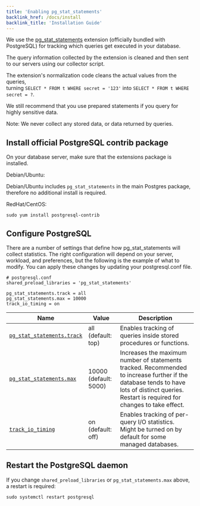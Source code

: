 ```yaml
---
title: 'Enabling pg_stat_statements'
backlink_href: /docs/install
backlink_title: 'Installation Guide'
---
```


We use the [pg_stat_statements](http://www.postgresql.org/docs/current/static/pgstatstatements.html) extension (officially bundled with PostgreSQL) for tracking which queries get executed in your database.

The query information collected by the extension is cleaned and then sent to our servers using our collector script.

The extension's normalization code cleans the actual values from the queries,<br />
turning ```SELECT * FROM t WHERE secret = '123'``` into ```SELECT * FROM t WHERE secret = ?```.

We still recommend that you use prepared statements if you query for highly sensitive data.

Note: We never collect any stored data, or data returned by queries.

## Install official PostgreSQL contrib package

On your database server, make sure that the extensions package is installed.

Debian/Ubuntu:

Debian/Ubuntu includes `pg_stat_statements` in the main Postgres package,
therefore no additional install is required.

RedHat/CentOS:

```
sudo yum install postgresql-contrib
```

## Configure PostgreSQL

There are a number of settings that define how pg_stat_statements will collect
statistics.
The right configuration will depend on your server, workload, and preferences,
but the following is the example of what to modify.
You can apply these changes by updating your postgresql.conf file.

```
# postgresql.conf
shared_preload_libraries = 'pg_stat_statements'

pg_stat_statements.track = all
pg_stat_statements.max = 10000
track_io_timing = on
```

<table>
  <thead>
    <tr>
      <th>Name</th>
      <th>Value</th>
      <th>Description</th>
    </tr>
  </thead>
  <tbody>
    <tr>
      <td>
        <a target="_blank" href="https://www.postgresql.org/docs/current/pgstatstatements.html#PGSTATSTATEMENTS-CONFIG-PARAMS">
          <code>pg_stat_statements.track</code>
        </a>
      </td>
      <td>all (default: top)</td>
      <td>Enables tracking of queries inside stored procedures or functions.</td>
    </tr>
    <tr>
      <td>
        <a target="_blank" href="https://www.postgresql.org/docs/current/pgstatstatements.html#PGSTATSTATEMENTS-CONFIG-PARAMS">
          <code>pg_stat_statements.max</code>
        </a>
      </td>
      <td>10000 (default: 5000)</td>
      <td>
        Increases the maximum number of statements tracked.
        Recommended to increase further if the database tends to have lots of distinct queries.
        Restart is required for changes to take effect.
      </td>
    </tr>
    <tr>
      <td>
        <a target="_blank" href="https://www.postgresql.org/docs/current/runtime-config-statistics.html">
          <code>track_io_timing</code>
        </a>
      </td>
      <td>on (default: off)</td>
      <td>Enables tracking of per-query I/O statistics. Might be turned on by default for some managed databases.</td>
    </tr>
  </tbody>
</table>

## Restart the PostgreSQL daemon

If you change `shared_preload_libraries` or `pg_stat_statements.max` above, a restart is required:

```
sudo systemctl restart postgresql
```


<br />
<div><SignupCTA eventLabel="Docs" /></div>
